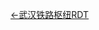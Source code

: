 <noinclude>[[Template:武汉铁路枢纽RDT|←武汉铁路枢纽RDT]]</noinclude>{{routemap|map=
CONTg
BST
\BST\
\\STR\\
\\\STR\\uSTR+l\uCONTfq
\\STR\\uHST
\\STR\\uSTR3
\\STR\uSTR3+1\
\\mKRZ3+1u\\
\uSTR3+1\HST\\
\uSTR3+1\\ABZg3\\\
\uSTR+1\\STR3+1\STR\\\\
\uSTR\STR+1\\BST\\\\
\BLaq!~uHST\BLeq!~HST\\STR\\\\
\uSTR\CONTf\\BST\\\\
\uSTR\\\STR\\\\
\uCONTf\\\STR\\\\
CONTf
}}